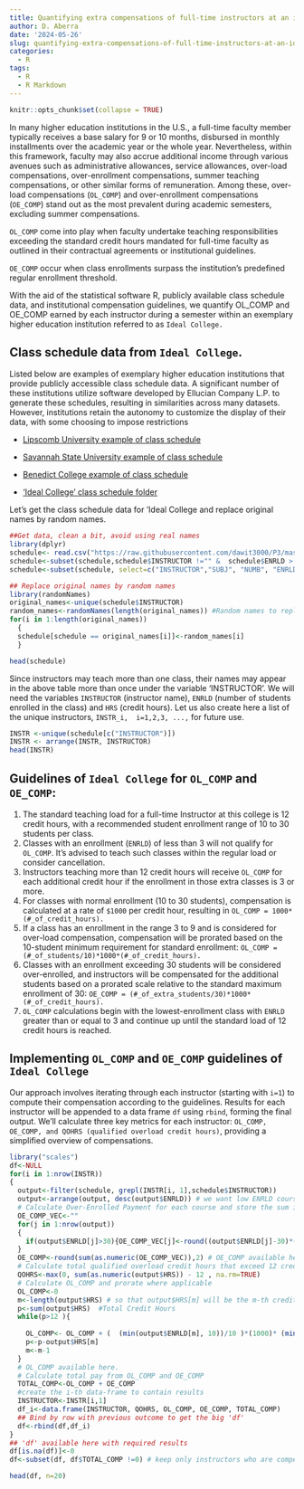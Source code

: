 ```yaml
---
title: Quantifying extra compensations of full-time instructors at an ideal college.
author: D. Aberra
date: '2024-05-26'
slug: quantifying-extra-compensations-of-full-time-instructors-at-an-ideal-college-using-publicly-available-class-schedule-data-and-institutional-guidelines-for-compensation
categories:
  - R
tags:
  - R
  - R Markdown
---
```


```r
knitr::opts_chunk$set(collapse = TRUE)
```

In many higher education institutions in the U.S., a full-time faculty member typically receives a base salary for 9 or 10 months, disbursed in monthly installments over the academic year or the whole year. Nevertheless, within this framework, faculty may also accrue additional income through various avenues such as administrative allowances, service allowances, over-load compensations, over-enrollment compensations, summer teaching compensations, or other similar forms of remuneration. Among these, over-load compensations (`OL_COMP`) and over-enrollment compensations (`OE_COMP`) stand out as the most prevalent during academic semesters, excluding summer compensations.

`OL_COMP` come into play when faculty undertake teaching responsibilities exceeding the standard credit hours mandated for full-time faculty as outlined in their contractual agreements or institutional guidelines.

`OE_COMP` occur when class enrollments surpass the institution's predefined regular enrollment threshold.

With the aid of the statistical software R, publicly available class schedule data, and institutional compensation guidelines, we quantify OL_COMP and OE_COMP  earned by each instructor during a semester within an exemplary higher education institution referred to as `Ideal College.`

## Class schedule data from `Ideal College`.
Listed below are examples of exemplary higher education institutions that provide publicly accessible class schedule data. A significant number of these institutions utilize software developed by Ellucian Company L.P. to generate these schedules, resulting in similarities across many datasets. However, institutions retain the autonomy to customize the display of their data, with some choosing to impose restrictions

+ [Lipscomb University example of class schedule](https://courseschedule.lipscomb.edu/ScheduleP2023SPRING.html?_gl=1*22p1u1*_up*MQ)

+ [Savannah State University example of class schedule](https://simba.savannahstate.edu/students/schedule.aspx?term=202402)

+ [Benedict College example of class schedule](https://benedict.edu/fall-2022-course-offerings/)

+ ['Ideal College' class schedule  folder](https://github.com/dawit3000/P3/blob/master/Ideal_College_Fall_2021_Schedule.csv)

Let's get the class schedule data for 'Ideal College and replace original names by random names.

```r
##Get data, clean a bit, avoid using real names 
library(dplyr)
schedule<- read.csv("https://raw.githubusercontent.com/dawit3000/P3/master/Ideal_College_Fall_2021_Schedule.csv")
schedule<-subset(schedule,schedule$INSTRUCTOR !="" &  schedule$ENRLD > 2) ## will see later that when ENRLD is 2 or less, no compensation
schedule<-subset(schedule, select=c("INSTRUCTOR","SUBJ", "NUMB", "ENRLD", "HRS" )) ## Choose only the columns you might need

## Replace original names by random names
library(randomNames)
original_names<-unique(schedule$INSTRUCTOR)
random_names<-randomNames(length(original_names)) #Random names to replace original names
for(i in 1:length(original_names)) 
  {
  schedule[schedule == original_names[i]]<-random_names[i]
  }

head(schedule)
```


Since instructors may teach more than one class, their names may appear in the above table more than once under the variable 'INSTRUCTOR'. We will need the variables `INSTRUCTOR` (instructor name), `ENRLD` (number of students enrolled in the class) and `HRS` (credit hours). Let us also create here a list of the unique instructors,  `INSTR_i,  i=1,2,3, ...,` for future use. 

```r
INSTR <-unique(schedule[c("INSTRUCTOR")])
INSTR <- arrange(INSTR, INSTRUCTOR)
head(INSTR)
```


## Guidelines of `Ideal College` for `OL_COMP` and `OE_COMP`: 
1. The standard teaching load for a full-time Instructor at this college is 12 credit hours, with a recommended student enrollment range of 10 to 30 students per class.
1. Classes with an enrollment (`ENRLD`) of less than 3 will not qualify for `OL_COMP`. It's advised to teach such classes within the regular load or consider cancellation.
1. Instructors teaching more than 12 credit hours will receive `OL_COMP` for each additional credit hour if the enrollment in those extra classes is 3 or more. 
1. For classes with normal enrollment (10 to 30 students), compensation is calculated at a rate of `$1000` per credit hour, resulting in `OL_COMP = 1000*(#_of_credit_hours).`
1. If a class has an enrollment in the range 3 to 9 and is considered for over-load compensation, compensation will be prorated based on the 10-student minimum requirement for standard enrollment: `OL_COMP = (#_of_students/10)*1000*(#_of_credit_hours).`
1. Classes with an enrollment exceeding 30 students will be considered over-enrolled, and instructors will be compensated for the additional students based on a prorated scale relative to the standard maximum enrollment of 30: `OE_COMP = (#_of_extra_students/30)*1000*(#_of_credit_hours).`
1. `OL_COMP` calculations begin with the lowest-enrollment class with `ENRLD` greater than or equal to 3 and continue up until the standard load of 12 credit hours is reached.

## Implementing  `OL_COMP` and `OE_COMP` guidelines of `Ideal College`
Our approach involves iterating through each instructor (starting with `i=1`) to compute their compensation according to the guidelines. Results for each instructor will be appended to a data frame `df` using `rbind`, forming the final output. We'll calculate three key metrics for each instructor: `OL_COMP, OE_COMP, and QOHRS (qualified overload credit hours)`, providing a simplified overview of compensations.

```r
library("scales")
df<-NULL
for(i in 1:nrow(INSTR))
{  
  output<-filter(schedule, grepl(INSTR[i, 1],schedule$INSTRUCTOR))
  output<-arrange(output, desc(output$ENRLD)) # we want low ENRLD courses listed at the bottom
  # Calculate Over-Enrolled Payment for each course and store the sum in a variable OE_COMP
  OE_COMP_VEC<-""
  for(j in 1:nrow(output))
  {
    if(output$ENRLD[j]>30){OE_COMP_VEC[j]<-round((output$ENRLD[j]-30)*(1000/30)*output$HRS[j],2)}
  }
  OE_COMP<-round(sum(as.numeric(OE_COMP_VEC)),2) # OE_COMP available here 
  # Calculate total qualified overload credit hours that exceed 12 credit hours (QOHRS)
  QOHRS<-max(0, sum(as.numeric(output$HRS)) - 12 , na.rm=TRUE)
  # Calculate OL_COMP and prorate where applicable
  OL_COMP<-0
  m<-length(output$HRS) # so that output$HRS[m] will be the m-th credit hour
  p<-sum(output$HRS)  #Total Credit Hours
  while(p>12 ){
    
    OL_COMP<- OL_COMP + (  (min(output$ENRLD[m], 10))/10 )*(1000)* (min(output$HRS[m], p-12))
    p<-p-output$HRS[m]
    m<-m-1
  }
  # OL_COMP available here.
  # Calculate total pay from OL_COMP and OE_COMP 
  TOTAL_COMP<-OL_COMP + OE_COMP
  #create the i-th data-frame to contain results
  INSTRUCTOR<-INSTR[i,1]
  df_i<-data.frame(INSTRUCTOR, QOHRS, OL_COMP, OE_COMP, TOTAL_COMP)
  ## Bind by row with previous outcome to get the big 'df'
  df<-rbind(df,df_i)
}
## 'df' available here with required results
df[is.na(df)]<-0
df<-subset(df, df$TOTAL_COMP !=0) # keep only instructors who are compensated

head(df, n=20)
```
